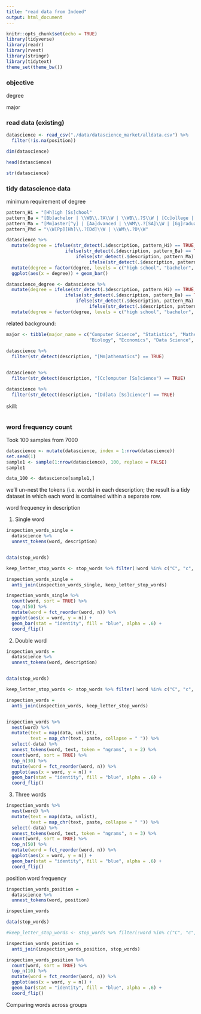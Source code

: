 ```yaml
---
title: "read data from Indeed"
output: html_document
---
```


```r
knitr::opts_chunk$set(echo = TRUE)
library(tidyverse)
library(readr)
library(rvest)
library(stringr)
library(tidytext)
theme_set(theme_bw())
```

### objective

degree

major



### read data (existing)

```r
datascience <- read_csv("./data/datascience_market/alldata.csv") %>% 
  filter(!is.na(position))

dim(datascience)

head(datascience)

str(datascience)
```

### tidy datascience data

minimum requirement of degree

```r
pattern_Hi = "[Hh]igh [Ss]chool"
pattern_Ba = "[Bb]achelor | \\WB\\.?A\\W | \\WB\\.?S\\W | [Cc]ollege | [Dd]egree"
pattern_Ma = "[Mm]aster[^y] | [Aa]dvanced | \\WM\\.?[SA]\\W | [Gg]raduate"
pattern_Phd = "\\W[Pp][Hh]\\.?[Dd]\\W | \\WM\\.?D\\W"

datascience %>% 
  mutate(degree = ifelse(str_detect(.$description, pattern_Hi) == TRUE, "high school",
                      ifelse(str_detect(.$description, pattern_Ba) == TRUE, "bachelor",
                          ifelse(str_detect(.$description, pattern_Ma) == TRUE, "master",
                               ifelse(str_detect(.$description, pattern_Phd) == TRUE, "phd", "other"))))) %>% 
  mutate(degree = factor(degree, levels = c("high school", "bachelor", "master", "phd", "other"))) %>% 
  ggplot(aes(x = degree)) + geom_bar()

datascience_degree <- datascience %>% 
  mutate(degree = ifelse(str_detect(.$description, pattern_Hi) == TRUE, "high school",
                      ifelse(str_detect(.$description, pattern_Ba) == TRUE, "bachelor",
                          ifelse(str_detect(.$description, pattern_Ma) == TRUE, "master",
                               ifelse(str_detect(.$description, pattern_Phd) == TRUE, "phd", "other"))))) %>% 
  mutate(degree = factor(degree, levels = c("high school", "bachelor", "master", "phd", "other"))) 
```

related background:

```r
major <- tibble(major_name = c("Computer Science", "Statistics", "Mathematics", "Quantitative", 
                               "Biology", "Economics", "Data Science", "Chemical Engineering", "Biostatistics"))
                
datascience %>% 
  filter(str_detect(description, "[Mm]athematics") == TRUE)


datascience %>% 
  filter(str_detect(description, "[Cc]omputer [Ss]cience") == TRUE)

datascience %>% 
  filter(str_detect(description, "[Dd]ata [Ss]cience") == TRUE)

```

skill:

```r

```


### word frequency count

Took 100 samples from 7000

```r
datascience <- mutate(datascience, index = 1:nrow(datascience))
set.seed(1)
sample1 <- sample(1:nrow(datascience), 100, replace = FALSE)
sample1

data_100 <- datascience[sample1,]
```

we’ll un-nest the tokens (i.e. words) in each description; the result is a tidy dataset in which each word is contained within a separate row.

word frequency in description

1. Single word 

```r
inspection_words_single = 
  datascience %>% 
  unnest_tokens(word, description)


data(stop_words)

keep_letter_stop_words <- stop_words %>% filter(!word %in% c("C", "c", "R", "r"))

inspection_words_single = 
  anti_join(inspection_words_single, keep_letter_stop_words)

inspection_words_single %>% 
  count(word, sort = TRUE) %>% 
  top_n(50) %>% 
  mutate(word = fct_reorder(word, n)) %>% 
  ggplot(aes(x = word, y = n)) + 
  geom_bar(stat = "identity", fill = "blue", alpha = .6) + 
  coord_flip()
```

2. Double word

```r
inspection_words = 
  datascience %>% 
  unnest_tokens(word, description)


data(stop_words)

keep_letter_stop_words <- stop_words %>% filter(!word %in% c("C", "c", "R", "r"))

inspection_words = 
  anti_join(inspection_words, keep_letter_stop_words)


inspection_words %>%
  nest(word) %>%
  mutate(text = map(data, unlist), 
         text = map_chr(text, paste, collapse = " ")) %>% 
  select(-data) %>% 
  unnest_tokens(word, text, token = "ngrams", n = 2) %>% 
  count(word, sort = TRUE) %>% 
  top_n(30) %>% 
  mutate(word = fct_reorder(word, n)) %>% 
  ggplot(aes(x = word, y = n)) + 
  geom_bar(stat = "identity", fill = "blue", alpha = .6) + 
  coord_flip()
```

3. Three words

```r
inspection_words %>%
  nest(word) %>%
  mutate(text = map(data, unlist), 
         text = map_chr(text, paste, collapse = " ")) %>% 
  select(-data) %>% 
  unnest_tokens(word, text, token = "ngrams", n = 3) %>% 
  count(word, sort = TRUE) %>% 
  top_n(50) %>% 
  mutate(word = fct_reorder(word, n)) %>% 
  ggplot(aes(x = word, y = n)) + 
  geom_bar(stat = "identity", fill = "blue", alpha = .6) + 
  coord_flip()
```


position word frequency

```r
inspection_words_position = 
  datascience %>% 
  unnest_tokens(word, position)

inspection_words

data(stop_words)

#keep_letter_stop_words <- stop_words %>% filter(!word %in% c("C", "c", "R", "r"))

inspection_words_position = 
  anti_join(inspection_words_position, stop_words)

inspection_words_position %>% 
  count(word, sort = TRUE) %>% 
  top_n(10) %>% 
  mutate(word = fct_reorder(word, n)) %>% 
  ggplot(aes(x = word, y = n)) + 
  geom_bar(stat = "identity", fill = "blue", alpha = .6) + 
  coord_flip()

```


Comparing words across groups







